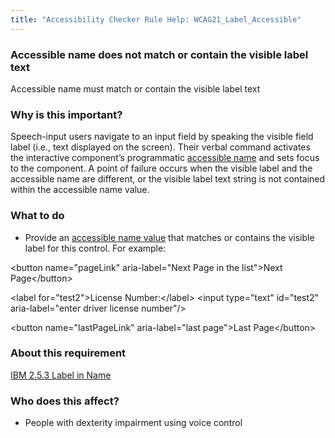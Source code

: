 ```yaml
---
title: "Accessibility Checker Rule Help: WCAG21_Label_Accessible"
---
```


<div className="toolHelp">
<Row>
<Column colLg={16} colMd={8} colSm={4} className="toolHead">

### Accessible name does not match or contain the visible label text

<div id="locLevel"></div>

Accessible name must match or contain the visible label text

</Column>
</Row>
<Row>
<Column colLg={11} colMd={5} colSm={4} className="toolMain">

### Why is this important?

Speech-input users navigate to an input field by speaking the visible field label (i.e., text displayed on the screen). Their verbal command activates the interactive component’s programmatic [accessible name](https://www.w3.org/TR/accname-1.2/#dfn-accessible-name) and sets focus to the component. A point of failure occurs when the visible label and the accessible name are different, or the visible label text string is not contained within the accessible name value.

<div id="locSnippet"></div>

### What to do

* Provide an [accessible name value](https://www.w3.org/TR/wai-aria-1.2/#namecalculation) that matches or contains the visible label for this control. For example:

<CodeSnippet type="multi" light={true}>&lt;button name="pageLink" aria-label="Next Page in the list"&gt;Next Page&lt;/button&gt;
    
&lt;label for="test2"&gt;License Number:&lt;/label&gt;
&lt;input type="text" id="test2" aria-label="enter driver license number"/&gt;
    
&lt;button name="lastPageLink" aria-label="last page"&gt;Last Page&lt;/button&gt;</CodeSnippet>

</Column>
<Column colLg={5} colMd={3} colSm={4} className="toolLeft">

### About this requirement

[IBM 2.5.3 Label in Name](https://www.ibm.com/able/requirements/requirements/#2_5_3)

### Who does this affect?

 * People with dexterity impairment using voice control

</Column>
</Row>
</div>

